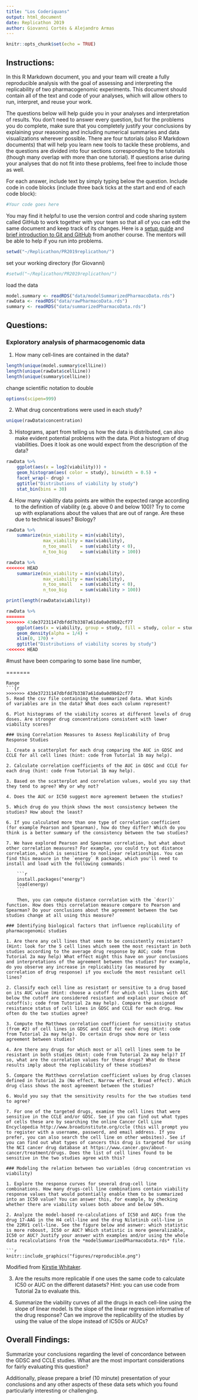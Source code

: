 ```yaml
---
title: "Los Coderiquans"
output: html_document
date: Replicathon 2019
author: Giovanni Cortés & Alejandro Armas
---
```


```r
knitr::opts_chunk$set(echo = TRUE)
```

## Instructions:

In this R Markdown document, you and your team will create a fully reproducible analysis with the goal of assessing and interpreting the replicability of two pharmacogenomic experiments. This document should contain all of the text and code of your analyses, which will allow others to run, interpret, and reuse your work.

The questions below will help guide you in your analyses and interpretation of results. You don't need to answer every question, but for the problems you do complete, make sure that you completely justify your conclusions by explaining your reasoning and including numerical summaries and data visualizations wherever possible. There are four tutorials (also R Markdown documents) that will help you learn new tools to tackle these problems, and the questions are divided into four sections corresponding to the tutorials (though many overlap with more than one tutorial). If questions arise during your analyses that do not fit into these problems, feel free to include those as well. 

For each answer, include text by simply typing below the question. Include code in code blocks (include three back ticks at the start and end of each code block):

```r
#Your code goes here
```

You may find it helpful to use the version control and code sharing system called GitHub to work together with your team so that all of you can edit the same document and keep track of its changes. Here is a [setup guide](https://github.com/datasciencelabs/2016/blob/master/lectures/git-and-github/setting-up-git.Rmd) and [brief introduction to Git and GitHub](https://github.com/datasciencelabs/2016/blob/master/lectures/git-and-github/version-control.Rmd) from another course. The mentors will be able to help if you run into problems. 

```r
setwd("~/Replicathon/PR2019replicathon/")
```

set your working directory (for Giovanni)
```r
#setwd("~/Replicathon/PR2019replicathon/")
```


load the data
```r
model.summary <- readRDS("data/modelSummarizedPharmacoData.rds")
rawData <- readRDS("data/rawPharmacoData.rds")
summary <- readRDS("data/summarizedPharmacoData.rds")

```

## Questions:

### Exploratory analysis of pharmacogenomic data

1. How many cell-lines are contained in the data?
```r
length(unique(model.summary$cellLine))
length(unique(rawData$cellLine))
length(unique(summary$cellLine))

```

change scientific notation to double
```r
options(scipen=999)

```

2. What drug concentrations were used in each study?
```r

unique(rawData$concentration)

```

3. Histograms, apart from telling us how the data is
distributed, can also make evident potential
problems with the data. Plot a histogram
of drug viabilities. Does it look as one would
expect from the description of the data?

```r

rawData %>%
    ggplot(aes(x = log2(viability))) +
    geom_histogram(aes( color = study), binwidth = 0.5) +
    facet_wrap(~ drug) +
    ggtitle("Distributions of viability by study")
    stat_bin(bins = 30)

```

4. How many viability data points are within the
expected range according to the definition of viability (e.g. above 0 
and below 100)? Try to come up with explanations about
the values that are out of range. Are these due to technical
issues? Biology?
```r
rawData %>%
    summarize(min_viability = min(viability),
              max_viability = max(viability),
              n_too_small   = sum(viability < 0),
              n_too_big     = sum(viability > 100))
```

```r
rawData %>%
<<<<<<< HEAD
    summarize(min_viability = min(viability),
              max_viability = max(viability),
              n_too_small   = sum(viability < 0),
              n_too_big     = sum(viability > 100))

print(length(rawData$viability))

rawData %>%
=======
>>>>>>> 43de37231147dbfdd7b3387a61da0a0d9b82cf77
    ggplot(aes(x = viability, group = study, fill = study, color = study)) +
    geom_density(alpha = 1/4) +
    xlim(0, 170) +
    ggtitle("Distributions of viability scores by study")
<<<<<<< HEAD
```

#must have been comparing to some base line number, 

=======

```
Range
```{r
>>>>>>> 43de37231147dbfdd7b3387a61da0a0d9b82cf77
5. Read the csv file containing the summarized data. What kinds
of variables are in the data? What does each column represent?

6. Plot histograms of the viability scores at different levels of drug
doses. Are stronger drug concentrations consistent with lower viability scores?

### Using Correlation Measures to Assess Replicability of Drug Response Studies

1. Create a scatterplot for each drug comparing the AUC in GDSC and CCLE for all cell lines (hint: code from Tutorial 1b may help).

2. Calculate correlation coefficients of the AUC in GDSC and CCLE for each drug (hint: code from Tutorial 1b may help). 

3. Based on the scatterplot and correlation values, would you say that they tend to agree? Why or why not?

4. Does the AUC or IC50 suggest more agreement between the studies? 

5. Which drug do you think shows the most consistency between the studies? How about the least? 

6. If you calculated more than one type of correlation coefficient (for example Pearson and Spearman), how do they differ? Which do you think is a better summary of the consistency between the two studies? 

7. We have explored Pearson and Spearman correlation, but what about other correlation measures? For example, you could try out distance correlation, which is sensitive to nonlinear relationships. You can find this measure in the `energy` R package, which you'll need to install and load with the following commands:

    ```r
    install.packages("energy")
    load(energy)
    ```

    Then, you can compute distance correlation with the `dcor()` function. How does this correlation measure compare to Pearson and Spearman? Do your conclusions about the agreement between the two studies change at all using this measure?

### Identifying biological factors that influence replicability of pharmacogenomic studies

1. Are there any cell lines that seem to be consistently resistant? (Hint: look for the 5 cell lines which seem the most resistant in both studies according to the average drug response by AUC; code from Tutorial 2a may help) What effect might this have on your conclusions and interpretations of the agreement between the studies? For example, do you observe any increase in replicability (as measured by correlation of drug response) if you exclude the most resistant cell lines?

2. Classify each cell line as resistant or sensitive to a drug based on its AUC value (Hint: choose a cutoff for which cell lines with AUC below the cutoff are considered resistant and explain your choice of cutoff(s); code from Tutorial 2a may help). Compare the assigned resistance status of cell lines in GDSC and CCLE for each drug. How often do the two studies agree? 

3. Compute the Matthews correlation coefficient for sensitivity status (from #2) of cell lines in GDSC and CCLE for each drug (Hint: code from Tutorial 2a may help). Do certain drugs show more or less agreement between studies?

4. Are there any drugs for which most or all cell lines seem to be resistant in both studies (Hint: code from Tutorial 2a may help)? If so, what are the correlation values for these drugs? What do these results imply about the replicability of these studies?

5. Compare the Matthews correlation coefficient values by drug classes defined in Tutorial 2a (No effect, Narrow effect, Broad effect). Which drug class shows the most agreement between the studies? 

6. Would you say that the sensitivity results for the two studies tend to agree?

7. For one of the targeted drugs, examine the cell lines that were sensitive in the CCLE and/or GDSC. See if you can find out what types of cells these are by searching the online Cancer Cell Line Encyclopedia http://www.broadinstitute.org/ccle (this will prompt you to register with a username, password, and email address. If you prefer, you can also search the cell line on other websites). See if you can find out what types of cancers this drug is targeted for using the NCI cancer drug database at https://www.cancer.gov/about-cancer/treatment/drugs. Does the list of cell lines found to be sensitive in the two studies agree with this?

### Modeling the relation between two variables (drug concentration vs viability)

1. Explore the response curves for several drug-cell line combinations. How many drugs-cell line combinations contain viability response values that would potentially enable them to be summarized into an IC50 value? You can answer this, for example, by checking whether there are viability values both above and below 50%.

2. Analyze the model-based re-calculations of IC50 and AUCs from the drug 17-AAG in the H4 cell-line and the drug Nilotinib cell-line in the 22RV1 cell-line. See the figure below and asnwer: which statistic is more roboust, IC50 or AUC? Which statistic is more generalizable, IC50 or AUC? Justify your answer with examples and/or using the whole data recalculations from the *modelSummarizedPharmacoData.rds* file.

```r
knitr::include_graphics("figures/reproducible.png")
```

Modified from [Kirstie Whitaker](https://github.com/KirstieJane/).

3. Are the results more replicable if one uses the same code to calculate IC50 or AUC on the different datasets? Hint: you can use code from Tutorial 2a to evaluate this.

4. Summarize the viability curves of all the drugs in each cell-line using the slope of linear model. Is the slope of the linear regression informative of the drug response? Can we improve the replicability of the studies by using the value of the slope instead of IC50s or AUCs? 

## Overall Findings:

Summarize your conclusions regarding the level of concordance between the GDSC and CCLE studies. What are the most important considerations for fairly evaluating this question?

Additionally, please prepare a brief (10 minute) presentation of your conclusions and any other aspects of these data sets which you found particularly interesting or challenging.


